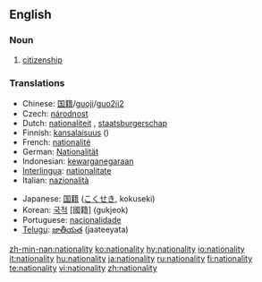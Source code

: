 ==English==

===Noun===
{{en-noun|nationalit|ies}}

# [[citizenship]]

===Translations===
{{rfc-level|Translations at L3+ (AutoFormat would have corrected level of Translations)}}
{{top}}
*Chinese: [[国籍]]/[[guoji]]/[[guo2ji2]]
* Czech: [[národnost]] {{f}}
*Dutch: [[nationaliteit]] {{f}}, [[staatsburgerschap]] {{n}}
*Finnish: [[kansalaisuus]] {{f}} ({{:fi:kansalaisuus}})
*French: [[nationalité]] {{f}}
*German: [[Nationalität]] {{f}}
*Indonesian: [[kewarganegaraan]]
*[[Interlingua]]: [[nationalitate]]
*Italian: [[nazionalità]] {{f}}
{{mid}}
*Japanese: [[国籍]] ([[こくせき]], kokuseki)
*Korean: [[국적]] [國籍] (gukjeok)
*Portuguese: [[nacionalidade]] {{f}}
*[[Telugu]]: [[జాతీయత]] (jaateeyata)
{{bottom}}

[[zh-min-nan:nationality]]
[[ko:nationality]]
[[hy:nationality]]
[[io:nationality]]
[[it:nationality]]
[[hu:nationality]]
[[ja:nationality]]
[[ru:nationality]]
[[fi:nationality]]
[[te:nationality]]
[[vi:nationality]]
[[zh:nationality]]